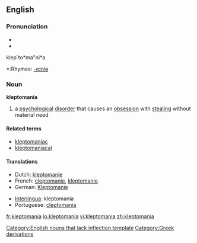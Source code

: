 ==English==

===Pronunciation===
*{{IPA|/ˌklɛptəˈmeɪniə/ or /-ˈmeɪnjə/}}
*{{SAMPA|/%klEpt@"meIni@/ or /-"meInj@/}}
klep`to*ma"ni*a
*:Rhymes: [[Rhymes:English:-eɪniə|-eɪniə]]

===Noun===
'''kleptomania'''

# a [[psychological]] [[disorder]] that causes an [[obsession]] with [[steal]]ing without material need

====Related terms====
* [[kleptomaniac]]
* [[kleptomaniacal]]

====Translations====
{{top}}
*Dutch: [[kleptomanie]] {{f}}
*French: [[cleptomanie]], [[kleptomanie]] {{f}}
*German: [[Kleptomanie]] {{f}}
{{mid}}
*[[Interlingua]]: kleptomania
*Portuguese: [[cleptomania]] {{f}}
{{bottom}}

[[Category:English nouns that lack inflection template]]
[[Category:Greek derivations]]

[[fr:kleptomania]]
[[io:kleptomania]]
[[vi:kleptomania]]
[[zh:kleptomania]]
